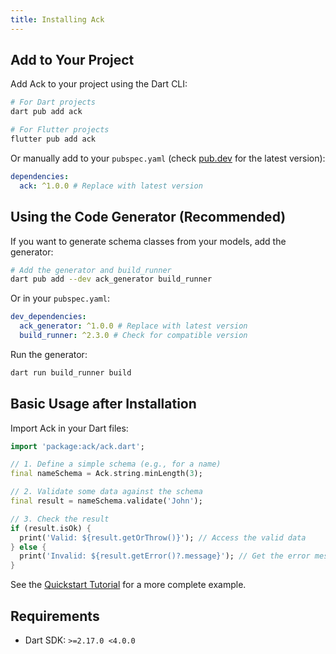 ```yaml
---
title: Installing Ack
---
```



## Add to Your Project

Add Ack to your project using the Dart CLI:

```bash
# For Dart projects
dart pub add ack

# For Flutter projects
flutter pub add ack
```

Or manually add to your `pubspec.yaml` (check [pub.dev](https://pub.dev/packages/ack) for the latest version):

```yaml
dependencies:
  ack: ^1.0.0 # Replace with latest version
```

## Using the Code Generator (Recommended)

If you want to generate schema classes from your models, add the generator:

```bash
# Add the generator and build_runner
dart pub add --dev ack_generator build_runner
```

Or in your `pubspec.yaml`:

```yaml
dev_dependencies:
  ack_generator: ^1.0.0 # Replace with latest version
  build_runner: ^2.3.0 # Check for compatible version
```

Run the generator:

```bash
dart run build_runner build
```

## Basic Usage after Installation

Import Ack in your Dart files:

```dart
import 'package:ack/ack.dart';

// 1. Define a simple schema (e.g., for a name)
final nameSchema = Ack.string.minLength(3);

// 2. Validate some data against the schema
final result = nameSchema.validate('John');

// 3. Check the result
if (result.isOk) {
  print('Valid: ${result.getOrThrow()}'); // Access the valid data
} else {
  print('Invalid: ${result.getError()?.message}'); // Get the error message
}
```

See the [Quickstart Tutorial](./quickstart-tutorial.mdx) for a more complete example.

## Requirements

- Dart SDK: `>=2.17.0 <4.0.0` 